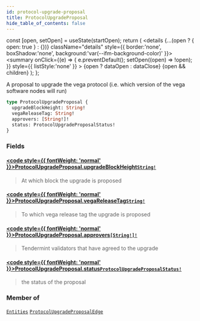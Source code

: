 ```yaml
---
id: protocol-upgrade-proposal
title: ProtocolUpgradeProposal
hide_table_of_contents: false
---
```







  const [open, setOpen] = useState(startOpen);
  return (
    <details {...(open ? { open: true } : {})} className="details" style={{ border:'none', boxShadow:'none', background:'var(--ifm-background-color)' }}>
      <summary
        onClick={(e) => {
          e.preventDefault();
          setOpen((open) => !open);
        }}
        style={{ listStyle:'none' }}
      >
      {open ? dataOpen : dataClose}
      </summary>
      {open && children}
    </details>
  );
};




A proposal to upgrade the vega protocol (i.e. which version of the vega software nodes will run)


```graphql
type ProtocolUpgradeProposal {
  upgradeBlockHeight: String!
  vegaReleaseTag: String!
  approvers: [String!]!
  status: ProtocolUpgradeProposalStatus!
}
```


### Fields

#### [<code style={{ fontWeight: 'normal' }}>ProtocolUpgradeProposal.<b>upgradeBlockHeight</b></code>](#)<Bullet />[`String!`](/testnet/api/graphql/scalars/string) <Badge class="secondary" text="non-null"/> <Badge class="secondary" text="scalar"/>
> At which block the upgrade is proposed
> 

#### [<code style={{ fontWeight: 'normal' }}>ProtocolUpgradeProposal.<b>vegaReleaseTag</b></code>](#)<Bullet />[`String!`](/testnet/api/graphql/scalars/string) <Badge class="secondary" text="non-null"/> <Badge class="secondary" text="scalar"/>
> To which vega release tag the upgrade is proposed
> 

#### [<code style={{ fontWeight: 'normal' }}>ProtocolUpgradeProposal.<b>approvers</b></code>](#)<Bullet />[`[String!]!`](/testnet/api/graphql/scalars/string) <Badge class="secondary" text="non-null"/> <Badge class="secondary" text="scalar"/>
> Tendermint validators that have agreed to the upgrade
> 

#### [<code style={{ fontWeight: 'normal' }}>ProtocolUpgradeProposal.<b>status</b></code>](#)<Bullet />[`ProtocolUpgradeProposalStatus!`](/testnet/api/graphql/enums/protocol-upgrade-proposal-status) <Badge class="secondary" text="non-null"/> <Badge class="secondary" text="enum"/>
> the status of the proposal
> 



### Member of

[`Entities`](/testnet/api/graphql/objects/entities)  <Badge class="secondary" text="object"/><Bullet />[`ProtocolUpgradeProposalEdge`](/testnet/api/graphql/objects/protocol-upgrade-proposal-edge)  <Badge class="secondary" text="object"/>

